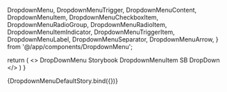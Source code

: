 

  DropdownMenu,
  DropdownMenuTrigger,
  DropdownMenuContent,
  DropdownMenuItem,
  DropdownMenuCheckboxItem,
  DropdownMenuRadioGroup,
  DropdownMenuRadioItem,
  DropdownMenuItemIndicator,
  DropdownMenuTriggerItem,
  DropdownMenuLabel,
  DropdownMenuSeparator,
  DropdownMenuArrow,
} from '@/app/components/DropdownMenu';

<Meta title='DropdownMenu' />

  return (
    <>
    <DropdownMenu>
      <DropdownMenuTrigger>
        <Heading>
          DropDownMenu Storybook
        </Heading>
      </DropdownMenuTrigger>
        <DropdownMenuContent>
          <DropdownMenuItem>
            DropdownMenuItem
          </DropdownMenuItem>
          <DropdownMenuSeparator />
          <DropdownMenuCheckboxItem
            key='CheckBoxItemKey'
            checked={true}
          >
            <DropdownMenuItemIndicator>
              <CheckIcon />
            </DropdownMenuItemIndicator>
              SB DropDown
            <DropdownMenuArrow />
          </DropdownMenuCheckboxItem>
        </DropdownMenuContent>
    </DropdownMenu>
    </>
  )
}

<Canvas>
  <Story name='Default'>
    {DropdownMenuDefaultStory.bind({})}
  </Story>
</Canvas>